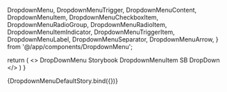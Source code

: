 

  DropdownMenu,
  DropdownMenuTrigger,
  DropdownMenuContent,
  DropdownMenuItem,
  DropdownMenuCheckboxItem,
  DropdownMenuRadioGroup,
  DropdownMenuRadioItem,
  DropdownMenuItemIndicator,
  DropdownMenuTriggerItem,
  DropdownMenuLabel,
  DropdownMenuSeparator,
  DropdownMenuArrow,
} from '@/app/components/DropdownMenu';

<Meta title='DropdownMenu' />

  return (
    <>
    <DropdownMenu>
      <DropdownMenuTrigger>
        <Heading>
          DropDownMenu Storybook
        </Heading>
      </DropdownMenuTrigger>
        <DropdownMenuContent>
          <DropdownMenuItem>
            DropdownMenuItem
          </DropdownMenuItem>
          <DropdownMenuSeparator />
          <DropdownMenuCheckboxItem
            key='CheckBoxItemKey'
            checked={true}
          >
            <DropdownMenuItemIndicator>
              <CheckIcon />
            </DropdownMenuItemIndicator>
              SB DropDown
            <DropdownMenuArrow />
          </DropdownMenuCheckboxItem>
        </DropdownMenuContent>
    </DropdownMenu>
    </>
  )
}

<Canvas>
  <Story name='Default'>
    {DropdownMenuDefaultStory.bind({})}
  </Story>
</Canvas>